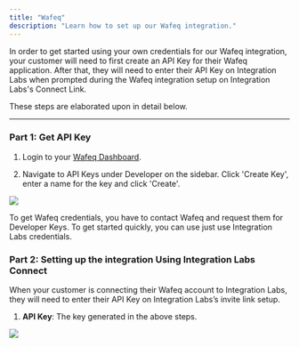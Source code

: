 ```yaml
---
title: "Wafeq"
description: "Learn how to set up our Wafeq integration."
---
```


In order to get started using your own credentials for our Wafeq integration, your customer will need to first create an API Key for their Wafeq application. After that, they will need to enter their API Key on Integration Labs when prompted during the Wafeq integration setup on Integration Labs's Connect Link.

These steps are elaborated upon in detail below.

---

### Part 1: Get API Key

1. Login to your [Wafeq Dashboard](https://app.wafeq.com/c/50716/api-keys).

2. Navigate to API Keys under Developer on the sidebar. Click 'Create Key', enter a name for the key and click 'Create'.

![](/images/wafeq_api_key.png)

To get Wafeq credentials, you have to contact Wafeq and request them for Developer Keys. To get started quickly, you can use just use Integration Labs credentials.

### Part 2: Setting up the integration Using Integration Labs Connect

When your customer is connecting their Wafeq account to Integration Labs, they will need to enter their API Key on Integration Labs’s invite link setup.

1. **API Key**: The key generated in the above steps.

![](/images/wafeq_connection.png)
